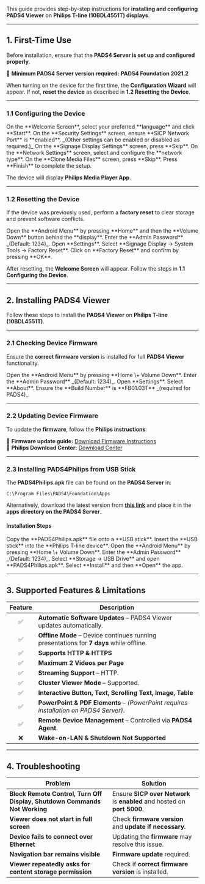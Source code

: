 This guide provides step-by-step instructions for **installing and configuring PADS4 Viewer** on **Philips T-line (10BDL4551T) displays**.

---

## **1. First-Time Use**

Before installation, ensure that the **PADS4 Server is set up and configured properly**.

📌 **Minimum PADS4 Server version required:** **PADS4 Foundation 2021.2**

When turning on the device for the first time, the **Configuration Wizard** will appear. If not, **reset the device** as described in **1.2 Resetting the Device**.

---

### **1.1 Configuring the Device**

<Steps>
  <Step title="Step One">
    On the **Welcome Screen**, select your preferred **language** and click **Start**.
  </Step>
  <Step title="Step Two">
    On the **Security Settings** screen, ensure **SICP Network Port** is **enabled**. _(Other settings can be enabled or disabled as required.)_
  </Step>
  <Step title="Step Three">
    On the **Signage Display Settings** screen, press **Skip**.
  </Step>
  <Step title="Step Four">
    On the **Network Settings** screen, select and configure the **network type**.
  </Step>
  <Step title="Step Five">
    On the **Clone Media Files** screen, press **Skip**.
  </Step>
  <Step title="Step Six">
    Press **Finish** to complete the setup.
  </Step>
</Steps>

The device will display **Philips Media Player App**.

---

### **1.2 Resetting the Device**

If the device was previously used, perform a **factory reset** to clear storage and prevent software conflicts.

<Steps>
  <Step title="Step One">
    Open the **Android Menu** by pressing **Home** and then the **Volume Down** button behind the **display**.
  </Step>
  <Step title="Step Two">
    Enter the **Admin Password** _(Default: 1234)_.
  </Step>
  <Step title="Step Three">
    Open **Settings**.
  </Step>
  <Step title="Step Four">
    Select **Signage Display → System Tools → Factory Reset**.
  </Step>
  <Step title="Step Five">
    Click on **Factory Reset** and confirm by pressing **OK**.
  </Step>
</Steps>

After resetting, the **Welcome Screen** will appear. Follow the steps in **1.1 Configuring the Device**.

---

## **2. Installing PADS4 Viewer**

Follow these steps to install the **PADS4 Viewer** on **Philips T-line (10BDL4551T)**.

---

### **2.1 Checking Device Firmware**

Ensure the **correct firmware version** is installed for full **PADS4 Viewer** functionality.

<Steps>
  <Step title="Step One">
    Open the **Android Menu** by pressing **Home \+ Volume Down**.
  </Step>
  <Step title="Step Two">
    Enter the **Admin Password** _(Default: 1234)_.
  </Step>
  <Step title="Step Three">
    Open **Settings**.
  </Step>
  <Step title="Step Four">
    Select **About**.
  </Step>
  <Step title="Step Five">
    Ensure the **Build Number** is **FB01.03T** _(required for PADS4)_.
  </Step>
</Steps>

---

### **2.2 Updating Device Firmware**

To update the **firmware**, follow the **Philips instructions**:

📌 **Firmware update guide:** [Download Firmware Instructions](https://www.dropbox.com/s/isi1ksa6pyy9oig/10BDL4551TLatestReleaseFW.pdf?dl=0)\
📌 **Philips Download Center:** [Download Center](https://www.dropbox.com/s/fje9ge0ao8at6rq/One_Link.xlsm?dl=0)

---

### **2.3 Installing PADS4Philips from USB Stick**

The **PADS4Philips.apk** file can be found on the **PADS4 Server** in:

```
C:\Program Files\PADS4\Foundation\Apps
```

Alternatively, download the latest version from [**this link**](http://go.pads4.com/?fwlink=1006) and place it in the **apps directory on the PADS4 Server**.

#### **Installation Steps**

<Steps>
  <Step title="Step One">
    Copy the **PADS4Philips.apk** file onto a **USB stick**.
  </Step>
  <Step title="Step Two">
    Insert the **USB stick** into the **Philips T-line device**.
  </Step>
  <Step title="Step Three">
    Open the **Android Menu** by pressing **Home \+ Volume Down**.
  </Step>
  <Step title="Step Four">
    Enter the **Admin Password** _(Default: 1234)_.
  </Step>
  <Step title="Step Five">
    Select **Storage → USB Drive** and open **PADS4Philips.apk**.
  </Step>
  <Step title="Step Six">
    Select **Install** and then **Open** the app.
  </Step>
</Steps>

---

## **3. Supported Features & Limitations**

| Feature | Description                                                                             |
| :-----: | --------------------------------------------------------------------------------------- |
| ✅       | **Automatic Software Updates** – PADS4 Viewer updates automatically.                    |
| ✅       | **Offline Mode** – Device continues running presentations for **7 days** while offline. |
| ✅       | **Supports HTTP & HTTPS**                                                               |
| ✅       | **Maximum 2 Videos per Page**                                                           |
| ✅       | **Streaming Support** – HTTP.                                                           |
| ✅       | **Cluster Viewer Mode** – Supported.                                                    |
| ✅       | **Interactive Button, Text, Scrolling Text, Image, Table**                              |
| ✅       | **PowerPoint & PDF Elements** – _(PowerPoint requires installation on PADS4 Server)_.   |
| ✅       | **Remote Device Management** – Controlled via **PADS4 Agent**.                          |
| ❌       | **Wake-on-LAN & Shutdown Not Supported**                                                |

---

## **4. Troubleshooting**

| **Problem**                                                               | **Solution**                                                             |
| ------------------------------------------------------------------------- | ------------------------------------------------------------------------ |
| **Block Remote Control, Turn Off Display, Shutdown Commands Not Working** | Ensure **SICP over Network** is **enabled** and hosted on **port 5000**. |
| **Viewer does not start in full screen**                                  | Check **firmware version** and **update if necessary**.                  |
| **Device fails to connect over Ethernet**                                 | Updating the **firmware** may resolve this issue.                        |
| **Navigation bar remains visible**                                        | **Firmware update** required.                                            |
| **Viewer repeatedly asks for content storage permission**                 | Check if **correct firmware version** is installed.                      |